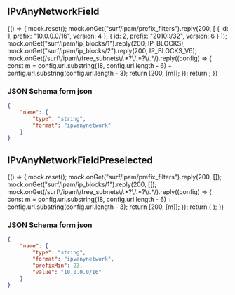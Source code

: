 

<Meta title="Uniforms/IPvAnyNetworkField" component={IPvAnyNetworkField} />

## IPvAnyNetworkField

<Story name="IPvAnyNetworkField">
    {() => {
        mock.reset();
        mock.onGet("surf/ipam/prefix_filters").reply(200, [
            { id: 1, prefix: "10.0.0.0/16", version: 4 },
            { id: 2, prefix: "2010::/32", version: 6 }
        ]);
        mock.onGet("surf/ipam/ip_blocks/1").reply(200, IP_BLOCKS);
        mock.onGet("surf/ipam/ip_blocks/2").reply(200, IP_BLOCKS_V6);
        mock.onGet(/surf\/ipam\/free_subnets\/.*?\/.*?\/.*/).reply((config) => {
            const m = config.url.substring(18, config.url.length - 6) + config.url.substring(config.url.length - 3);
            return [200, [m]];
        });
        return <UserInputContainer stepUserInput={createForm({ name: { type: "string", format: "ipvanynetwork" } })} />;
    }}
</Story>

### JSON Schema form json

```json
{
    "name": {
        "type": "string",
        "format": "ipvanynetwork"
    }
}
```

## IPvAnyNetworkFieldPreselected

<Story name="IPvAnyNetworkFieldPreselected">
    {() => {
        mock.reset();
        mock.onGet("surf/ipam/prefix_filters").reply(200, []);
        mock.onGet("surf/ipam/ip_blocks/1").reply(200, []);
        mock.onGet(/surf\/ipam\/free_subnets\/.*?\/.*?\/.*/).reply((config) => {
            const m = config.url.substring(18, config.url.length - 6) + config.url.substring(config.url.length - 3);
            return [200, [m]];
        });
        return (
            <UserInputContainer
                stepUserInput={createForm({
                    name: { type: "string", format: "ipvanynetwork", prefixMin: 23, value: "10.0.0.0/16" }
                })}
            />
        );
    }}
</Story>

### JSON Schema form json

```json
{
    "name": {
        "type": "string",
        "format": "ipvanynetwork",
        "prefixMin": 23,
        "value": "10.0.0.0/16"
    }
}
```
